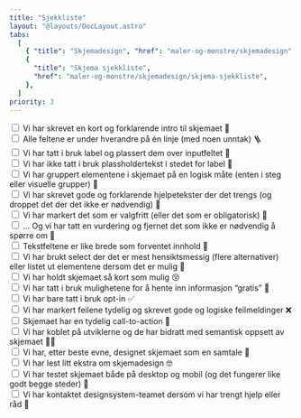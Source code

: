 ```yaml
---
title: "Sjekkliste"
layout: "@layouts/DocLayout.astro"
tabs:
  [
    { "title": "Skjemadesign", "href": "maler-og-monstre/skjemadesign" },
    {
      "title": "Skjema sjekkliste",
      "href": "maler-og-monstre/skjemadesign/skjema-sjekkliste",
    },
  ]
priority: 3
---
```



<CodeExample>
  <div class="pkt-form-group">
    <input type="checkbox" class="pkt-form-check-input" id="exampleCheckbox1" />
    <label class="pkt-form-label" for="exampleCheckbox1">
      Vi har skrevet en kort og forklarende intro til skjemaet 👋
    </label>
  </div>
  <div class="pkt-form-group">
    <input type="checkbox" class="pkt-form-check-input" id="exampleCheckbox2" />
    <label class="pkt-form-label" for="exampleCheckbox2">
      Alle feltene er under hverandre på én linje (med noen unntak) 🪜
    </label>
  </div>
  <div class="pkt-form-group">
    <input type="checkbox" class="pkt-form-check-input" id="exampleCheckbox3" />
    <label class="pkt-form-label" for="exampleCheckbox3">
      Vi har tatt i bruk label og plassert dem over inputfeltet 🙋
    </label>
  </div>
  <div class="pkt-form-group">
    <input type="checkbox" class="pkt-form-check-input" id="exampleCheckbox4" />
    <label class="pkt-form-label" for="exampleCheckbox4">
      Vi har ikke tatt i bruk plassholdertekst i stedet for label 👀
    </label>
  </div>
  <div class="pkt-form-group">
    <input type="checkbox" class="pkt-form-check-input" id="exampleCheckbox5" />
    <label class="pkt-form-label" for="exampleCheckbox5">
      Vi har gruppert elementene i skjemaet på en logisk måte (enten i steg
      eller visuelle grupper) 👯
    </label>
  </div>
  <div class="pkt-form-group">
    <input type="checkbox" class="pkt-form-check-input" id="exampleCheckbox6" />
    <label class="pkt-form-label" for="exampleCheckbox6">
      Vi har skrevet gode og forklarende hjelpetekster der det trengs (og
      droppet det der det ikke er nødvendig) 🫶
    </label>
  </div>
  <div class="pkt-form-group">
    <input type="checkbox" class="pkt-form-check-input" id="exampleCheckbox7" />
    <label class="pkt-form-label" for="exampleCheckbox7">
      Vi har markert det som er valgfritt (eller det som er obligatorisk) 🌟
    </label>
  </div>
  <div class="pkt-form-group">
    <input type="checkbox" class="pkt-form-check-input" id="exampleCheckbox8" />
    <label class="pkt-form-label" for="exampleCheckbox8">
      … Og vi har tatt en vurdering og fjernet det som ikke er nødvendig å
      spørre om 🤔
    </label>
  </div>
  <div class="pkt-form-group">
    <input type="checkbox" class="pkt-form-check-input" id="exampleCheckbox9" />
    <label class="pkt-form-label" for="exampleCheckbox9">
      Tekstfeltene er like brede som forventet innhold 📏
    </label>
  </div>
  <div class="pkt-form-group">
    <input
      type="checkbox"
      class="pkt-form-check-input"
      id="exampleCheckbox10"
    />
    <label class="pkt-form-label" for="exampleCheckbox10">
      Vi har brukt select der det er mest hensiktsmessig (flere alternativer)
      eller listet ut elementene dersom det er mulig 📄
    </label>
  </div>
  <div class="pkt-form-group">
    <input
      type="checkbox"
      class="pkt-form-check-input"
      id="exampleCheckbox11"
    />
    <label class="pkt-form-label" for="exampleCheckbox11">
      Vi har holdt skjemaet så kort som mulig 😚
    </label>
  </div>
  <div class="pkt-form-group">
    <input
      type="checkbox"
      class="pkt-form-check-input"
      id="exampleCheckbox12"
    />
    <label class="pkt-form-label" for="exampleCheckbox12">
      Vi har tatt i bruk mulighetene for å hente inn informasjon “gratis” 💸
    </label>
  </div>
  <div class="pkt-form-group">
    <input
      type="checkbox"
      class="pkt-form-check-input"
      id="exampleCheckbox13"
    />
    <label class="pkt-form-label" for="exampleCheckbox13">
      Vi har bare tatt i bruk opt-in ✅
    </label>
  </div>
  <div class="pkt-form-group">
    <input
      type="checkbox"
      class="pkt-form-check-input"
      id="exampleCheckbox14"
    />
    <label class="pkt-form-label" for="exampleCheckbox14">
      Vi har markert feilene tydelig og skrevet gode og logiske feilmeldinger ❌
    </label>
  </div>
  <div class="pkt-form-group">
    <input
      type="checkbox"
      class="pkt-form-check-input"
      id="exampleCheckbox15"
    />
    <label class="pkt-form-label" for="exampleCheckbox15">
      Skjemaet har en tydelig call-to-action 🔴
    </label>
  </div>
  <div class="pkt-form-group">
    <input
      type="checkbox"
      class="pkt-form-check-input"
      id="exampleCheckbox16"
    />
    <label class="pkt-form-label" for="exampleCheckbox16">
      Vi har koblet på utviklerne og de har bidratt med semantisk oppsett av
      skjemaet 🧑‍💻
    </label>
  </div>
  <div class="pkt-form-group">
    <input
      type="checkbox"
      class="pkt-form-check-input"
      id="exampleCheckbox17"
    />
    <label class="pkt-form-label" for="exampleCheckbox17">
      Vi har, etter beste evne, designet skjemaet som en samtale 💬
    </label>
  </div>
  <div class="pkt-form-group">
    <input
      type="checkbox"
      class="pkt-form-check-input"
      id="exampleCheckbox18"
    />
    <label class="pkt-form-label" for="exampleCheckbox18">
      Vi har lest litt ekstra om skjemadesign 🤓
    </label>
  </div>
  <div class="pkt-form-group">
    <input
      type="checkbox"
      class="pkt-form-check-input"
      id="exampleCheckbox19"
    />
    <label class="pkt-form-label" for="exampleCheckbox19">
      Vi har testet skjemaet både på desktop og mobil (og det fungerer like godt
      begge steder) 📱
    </label>
  </div>
  <div class="pkt-form-group">
    <input
      type="checkbox"
      class="pkt-form-check-input"
      id="exampleCheckbox20"
    />
    <label class="pkt-form-label" for="exampleCheckbox20">
      Vi har kontaktet designsystem-teamet dersom vi har trengt hjelp eller råd
      💙
    </label>
  </div>
</CodeExample>
